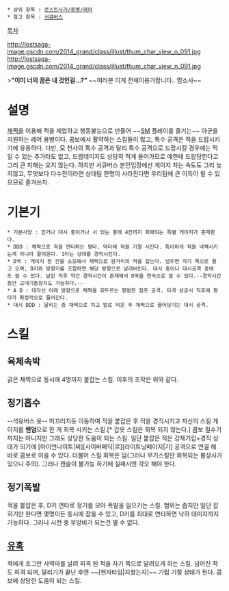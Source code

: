  * 상위 항목 : [[로스트사가/용병/레어]]
 * 참고 항목 : [[서큐버스]]

[[목차]]

http://lostsaga-image.gscdn.com/2014_grand/class/illust/thum_char_view_o_091.jpg
http://lostsaga-image.gscdn.com/2014_grand/class/illust/thum_char_view_n_091.jpg

>'''"이미 너의 꿈은 내 것인걸...?"'''
~~여러분 이게 전체이용가랍니다.. 맙소사~~

= 설명 =
[[채찍]]을 이용해 적을 제압하고 행동불능으로 만들어 ~~[[SM]] 플레이를 즐기는~~ 아군을 지원하는 레어 용병이다. 콤보에서 활약하는 스킬들이 많고, 특수 공격은 적을 드랍시키기에 유용하다. 다만, 모 천사의 특수 공격과 달리 특수 공격으로 드랍시킬 경우에는 먹일 수 있는 추가타도 없고, 드랍데미지도 상당히 적게 들어가므로 얘한테 드랍당한다고 그리 큰 피해는 오지 않는다. 하지만 서큐버스 본인입장에선 게이지 차는 속도도 그리 늦지않고, 무엇보다 다수전이라면 상대팀 한명이 사라진다면 우리팀에 큰 이득이 될 수 있으므로 즐겨쓰자.

= 기본기 =
 * 기본사양 : 걷거나 대시 중이거나 서 있는 중에 4칸까지 회복되는 특별 게이지가 존재한다.
 * DDD : 채찍으로 적을 연타하는 평타. 막타에 적을 기절 시킨다. 특이하게 적을 넉백시키는게 아니라 끌어온다. 1타는 상대를 경직시킨다.
 * D꾹 : 게이지 한 칸을 소모해서 채찍으로 원거리의 적을 잡는다. 냅두면 자기 쪽으로 끌고 오며, D키와 방향키를 조합하면 해당 방향으로 날려버린다. 대시 중이나 대시공격 중에도 쓸 수 있다. 날린 직후 약간 경직시간이 존재해서 D꾹을 연속으로 쓸 수 있다.--경직시간동안 고대기동장치도 가능하다.--
 * A D : 대각선 아래 방향으로 채찍을 휘두르는 평범한 점프 공격. 타격 성공시 직후에 평타가 확정적으로 들어간다.
 * 대시 DDD : 달리는 중 채찍으로 치고 발로 띄운 후 채찍으로 끌어당기는 대시 공격.

= 스킬 =
== 육체속박 ==
굵은 채찍으로 동시에 4명까지 붙잡는 스킬. 이후의 조작은 위와 같다.

== 정기흡수 ==
--석유버스 옷--
미끄러지듯 이동하여 적을 붙잡은 후 적을 경직시키고 자신의 스킬 게이지를 '''랜덤'''으로 한 개 회복 시키는 스킬.[* 갑옷 스킬은 회복 되지 않는다.] 콤보 필수기까지는 아니지만 그래도 상당한 도움이 되는 스킬. 일단 붙잡은 적은 강제기립+경직 상태가 되기에 [아이언나이트|찌][사이버메딕|르][라이트닝메이지|기] 공격으로 연결 해 바로 콤보로 이을 수 있다. 더불어 스킬 회복은 덤(그러나 무기스킬만 회복되는 불상사가 있으니 주의). 그러나 캔슬이 불가능 하기에 실패시엔 각오 해야 한다.

== 정기폭발 ==
적을 붙잡은 후, D키 연타로 정기를 모아 폭발을 일으키는 스킬. 범위는 좁지만 일단 잡히기만 한다면 몇명이든 동시에 잡을 수 있고, D키를 최대로 연타하면 낙하 데미지까지 가능하다. 그러나 시전 중 무방비가 되는건 별 수 없다.

== [[유혹]] ==
적에게 조그만 사역마를 날려 피격 된 적을 자기 쪽으로 달려오게 하는 스킬. 넘어진 적도 피격 되며, 달리기가 끝난 후엔 ~~[현자타임|지쳤는지]~~ 기립 기절 상태가 된다. 콤보에 상당한 도움이 되는 스킬.
